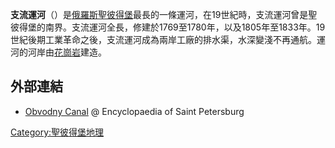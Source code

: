{{unreferenced|time=2016-05-06T03:11:01+00:00}}
{{Infobox River 
  | river_name = Obvodny Canal 
  | image_name = Obvodny Channel SPB 1.jpg
  | caption = 
  | origin = [[涅瓦河|涅瓦河]]（{{coord|59.9198|N|30.3985|E|region:RU_type:river|display=inline}}）
  | mouth = [[Ekaterinhofka|Ekaterinhofka]] ({{coord|59.9093|N|30.2606|E|region:RU|display=inline}})
  | basin_countries = [[俄羅斯|俄羅斯]]
  | length = {{convert|8.08|km|mi|abbr=on}}
  | elevation = 
  | mouth_elevation = 
  | discharge = 
  | watershed = 
}} 
'''支流運河'''（{{lang-ru|Обводный канал}}）是[[俄羅斯|俄羅斯]][[聖彼得堡|聖彼得堡]]最長的一條運河，在19世紀時，支流運河曾是聖彼得堡的南界。支流運河全長{{convert|8|km|mi|0}}，修建於1769至1780年，以及1805年至1833年。19世紀後期工業革命之後，支流運河成為兩岸工廠的排水渠，水深變淺不再通航。運河的河岸由[[花崗岩|花崗岩]]建造。
==外部連結==
*[http://www.encspb.ru/en/article.php?kod=2804019170 Obvodny Canal] {{Wayback|url=http://www.encspb.ru/en/article.php?kod=2804019170 |date=20070606211956 }} @ Encyclopaedia of Saint Petersburg
{{commonscat|Obvodny Canal}}
[[Category:聖彼得堡地理|Category:聖彼得堡地理]]